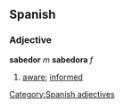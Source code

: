 == Spanish == 
=== Adjective === 
'''sabedor''' ''m'' '''sabedora''' ''f'' 
# [[aware]]; [[informed]]

[[Category:Spanish adjectives]]